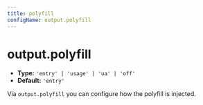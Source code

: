 ```yaml
---
title: polyfill
configName: output.polyfill
---
```


# output.polyfill

- **Type:** `'entry' | 'usage' | 'ua' | 'off'`
- **Default:** `'entry'`

Via `output.polyfill` you can configure how the polyfill is injected.


<OutputPolyfillExtend />


<RsbuildConfig configName="output.polyfill" />
